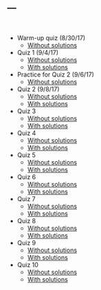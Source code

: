 ---
---

<br>

* Warm-up quiz (8/30/17)
    + [Without solutions](warmup.pdf)
* Quiz 1 (9/4/17)
    + [Without solutions](quiz1.pdf)
    + [With solutions](quiz1soln.pdf)
* Practice for Quiz 2 (9/6/17)
    + [Without solutions](practice2.pdf)
* Quiz 2 (9/8/17)
    + [Without solutions](quiz2.pdf)
    + [With solutions](quiz2soln.pdf)
* Quiz 3
    + [Without solutions](quiz3.pdf)
    + [With solutions](quiz3soln.pdf)
* Quiz 4
    + [Without solutions](quiz4.pdf)
    + [With solutions](quiz4soln.pdf)
* Quiz 5
    + [Without solutions](quiz5.pdf)
    + [With solutions](quiz5soln.pdf)
* Quiz 6
    + [Without solutions](quiz6.pdf)
    + [With solutions](quiz6soln.pdf)
* Quiz 7
    + [Without solutions](quiz7.pdf)
    + [With solutions](quiz7soln.pdf)
* Quiz 8
    + [Without solutions](quiz8.pdf)
    + [With solutions](quiz8soln.pdf)
* Quiz 9
    + [Without solutions](quiz9.pdf)
    + [With solutions](quiz9soln.pdf)
* Quiz 10 
    + [Without solutions](quiz10.pdf)
    + [With solutions](quiz10soln.pdf)
